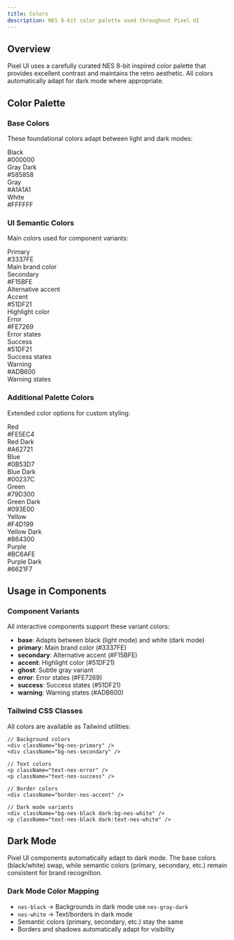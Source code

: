 ```yaml
---
title: Colors
description: NES 8-bit color palette used throughout Pixel UI
---
```


## Overview

Pixel UI uses a carefully curated NES 8-bit inspired color palette that provides excellent contrast and maintains the retro aesthetic. All colors automatically adapt for dark mode where appropriate.

## Color Palette

### Base Colors

These foundational colors adapt between light and dark modes:

<div className="grid grid-cols-2 md:grid-cols-4 gap-4 my-8">
  <div className="space-y-2">
    <div className="h-24 w-full bg-nes-black border-2 border-nes-black"></div>
    <div className="text-sm">
      <div className="font-bold">Black</div>
      <div className="text-nes-gray-dark">#000000</div>
    </div>
  </div>
  <div className="space-y-2">
    <div className="h-24 w-full bg-nes-gray-dark border-2 border-nes-black"></div>
    <div className="text-sm">
      <div className="font-bold">Gray Dark</div>
      <div className="text-nes-gray-dark">#585858</div>
    </div>
  </div>
  <div className="space-y-2">
    <div className="h-24 w-full bg-nes-gray border-2 border-nes-black"></div>
    <div className="text-sm">
      <div className="font-bold">Gray</div>
      <div className="text-nes-gray-dark">#A1A1A1</div>
    </div>
  </div>
  <div className="space-y-2">
    <div className="h-24 w-full bg-nes-white border-2 border-nes-black"></div>
    <div className="text-sm">
      <div className="font-bold">White</div>
      <div className="text-nes-gray-dark">#FFFFFF</div>
    </div>
  </div>
</div>

### UI Semantic Colors

Main colors used for component variants:

<div className="grid grid-cols-2 md:grid-cols-3 gap-4 my-8">
  <div className="space-y-2">
    <div className="h-24 w-full bg-nes-primary border-2 border-nes-black"></div>
    <div className="text-sm">
      <div className="font-bold">Primary</div>
      <div className="text-nes-gray-dark">#3337FE</div>
      <div className="text-xs text-nes-gray">Main brand color</div>
    </div>
  </div>
  <div className="space-y-2">
    <div className="h-24 w-full bg-nes-secondary border-2 border-nes-black"></div>
    <div className="text-sm">
      <div className="font-bold">Secondary</div>
      <div className="text-nes-gray-dark">#F15BFE</div>
      <div className="text-xs text-nes-gray">Alternative accent</div>
    </div>
  </div>
  <div className="space-y-2">
    <div className="h-24 w-full bg-nes-accent border-2 border-nes-black"></div>
    <div className="text-sm">
      <div className="font-bold">Accent</div>
      <div className="text-nes-gray-dark">#51DF21</div>
      <div className="text-xs text-nes-gray">Highlight color</div>
    </div>
  </div>
  <div className="space-y-2">
    <div className="h-24 w-full bg-nes-error border-2 border-nes-black"></div>
    <div className="text-sm">
      <div className="font-bold">Error</div>
      <div className="text-nes-gray-dark">#FE7269</div>
      <div className="text-xs text-nes-gray">Error states</div>
    </div>
  </div>
  <div className="space-y-2">
    <div className="h-24 w-full bg-nes-success border-2 border-nes-black"></div>
    <div className="text-sm">
      <div className="font-bold">Success</div>
      <div className="text-nes-gray-dark">#51DF21</div>
      <div className="text-xs text-nes-gray">Success states</div>
    </div>
  </div>
  <div className="space-y-2">
    <div className="h-24 w-full bg-nes-warning border-2 border-nes-black"></div>
    <div className="text-sm">
      <div className="font-bold">Warning</div>
      <div className="text-nes-gray-dark">#ADB600</div>
      <div className="text-xs text-nes-gray">Warning states</div>
    </div>
  </div>
</div>

### Additional Palette Colors

Extended color options for custom styling:

<div className="grid grid-cols-2 md:grid-cols-3 gap-4 my-8">
  <div className="space-y-2">
    <div className="h-24 w-full bg-nes-red border-2 border-nes-black"></div>
    <div className="text-sm">
      <div className="font-bold">Red</div>
      <div className="text-nes-gray-dark">#FE5EC4</div>
    </div>
  </div>
  <div className="space-y-2">
    <div className="h-24 w-full bg-nes-red-dark border-2 border-nes-black"></div>
    <div className="text-sm">
      <div className="font-bold">Red Dark</div>
      <div className="text-nes-gray-dark">#A62721</div>
    </div>
  </div>
  <div className="space-y-2">
    <div className="h-24 w-full bg-nes-blue border-2 border-nes-black"></div>
    <div className="text-sm">
      <div className="font-bold">Blue</div>
      <div className="text-nes-gray-dark">#0B53D7</div>
    </div>
  </div>
  <div className="space-y-2">
    <div className="h-24 w-full bg-nes-blue-dark border-2 border-nes-black"></div>
    <div className="text-sm">
      <div className="font-bold">Blue Dark</div>
      <div className="text-nes-gray-dark">#00237C</div>
    </div>
  </div>
  <div className="space-y-2">
    <div className="h-24 w-full bg-nes-green border-2 border-nes-black"></div>
    <div className="text-sm">
      <div className="font-bold">Green</div>
      <div className="text-nes-gray-dark">#79D300</div>
    </div>
  </div>
  <div className="space-y-2">
    <div className="h-24 w-full bg-nes-green-dark border-2 border-nes-black"></div>
    <div className="text-sm">
      <div className="font-bold">Green Dark</div>
      <div className="text-nes-gray-dark">#093E00</div>
    </div>
  </div>
  <div className="space-y-2">
    <div className="h-24 w-full bg-nes-yellow border-2 border-nes-black"></div>
    <div className="text-sm">
      <div className="font-bold">Yellow</div>
      <div className="text-nes-gray-dark">#F4D199</div>
    </div>
  </div>
  <div className="space-y-2">
    <div className="h-24 w-full bg-nes-yellow-dark border-2 border-nes-black"></div>
    <div className="text-sm">
      <div className="font-bold">Yellow Dark</div>
      <div className="text-nes-gray-dark">#864300</div>
    </div>
  </div>
  <div className="space-y-2">
    <div className="h-24 w-full bg-nes-purple border-2 border-nes-black"></div>
    <div className="text-sm">
      <div className="font-bold">Purple</div>
      <div className="text-nes-gray-dark">#BC6AFE</div>
    </div>
  </div>
  <div className="space-y-2">
    <div className="h-24 w-full bg-nes-purple-dark border-2 border-nes-black"></div>
    <div className="text-sm">
      <div className="font-bold">Purple Dark</div>
      <div className="text-nes-gray-dark">#6621F7</div>
    </div>
  </div>
</div>

## Usage in Components

### Component Variants

All interactive components support these variant colors:

- **base**: Adapts between black (light mode) and white (dark mode)
- **primary**: Main brand color (#3337FE)
- **secondary**: Alternative accent (#F15BFE)
- **accent**: Highlight color (#51DF21)
- **ghost**: Subtle gray variant
- **error**: Error states (#FE7269)
- **success**: Success states (#51DF21)
- **warning**: Warning states (#ADB600)

### Tailwind CSS Classes

All colors are available as Tailwind utilities:

```tsx
// Background colors
<div className="bg-nes-primary" />
<div className="bg-nes-secondary" />

// Text colors
<p className="text-nes-error" />
<p className="text-nes-success" />

// Border colors
<div className="border-nes-accent" />

// Dark mode variants
<div className="bg-nes-black dark:bg-nes-white" />
<p className="text-nes-black dark:text-nes-white" />
```

## Dark Mode

Pixel UI components automatically adapt to dark mode. The base colors (black/white) swap, while semantic colors (primary, secondary, etc.) remain consistent for brand recognition.

### Dark Mode Color Mapping

- `nes-black` → Backgrounds in dark mode use `nes-gray-dark`
- `nes-white` → Text/borders in dark mode
- Semantic colors (primary, secondary, etc.) stay the same
- Borders and shadows automatically adapt for visibility
